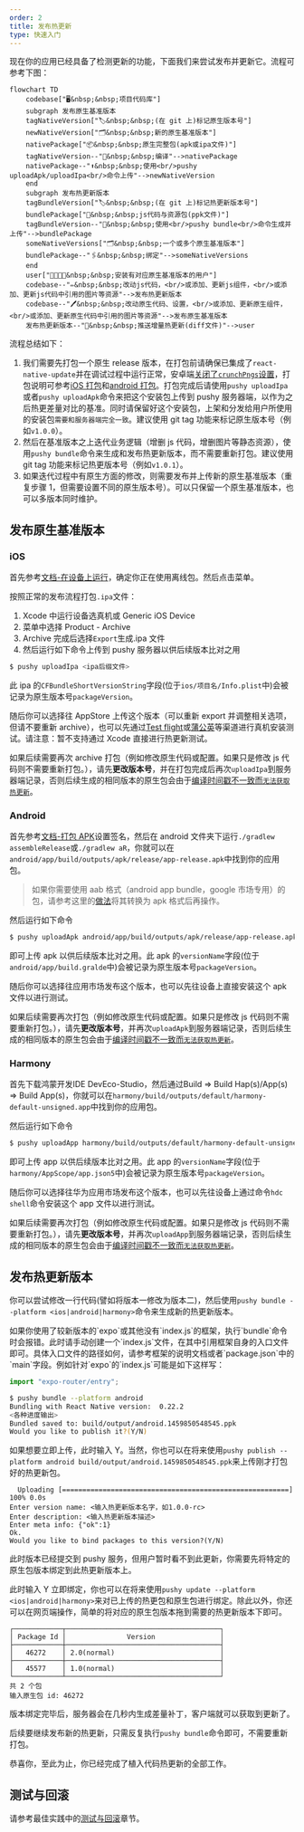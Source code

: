 ```yaml
---
order: 2
title: 发布热更新
type: 快速入门
---
```



现在你的应用已经具备了检测更新的功能，下面我们来尝试发布并更新它。流程可参考下图：

```mermaid
flowchart TD
    codebase["🖥️&nbsp;&nbsp;项目代码库"]
    subgraph 发布原生基准版本
    tagNativeVersion["🏷️&nbsp;&nbsp;(在 git 上)标记原生版本号"]
    newNativeVersion["🗂️&nbsp;&nbsp;新的原生基准版本"]
    nativePackage["📦&nbsp;&nbsp;原生完整包(apk或ipa文件)"]
    tagNativeVersion--"🔨&nbsp;&nbsp;编译"-->nativePackage
    nativePackage--"⬆️&nbsp;&nbsp;使用<br/>pushy uploadApk/uploadIpa<br/>命令上传"-->newNativeVersion
    end
    subgraph 发布热更新版本
    tagBundleVersion["🏷️&nbsp;&nbsp;(在 git 上)标记热更新版本号"]
    bundlePackage["🎁&nbsp;&nbsp;js代码与资源包(ppk文件)"]
    tagBundleVersion--"🔨&nbsp;&nbsp;使用<br/>pushy bundle<br/>命令生成并上传"-->bundlePackage
    someNativeVersions["🗂️&nbsp;&nbsp;一个或多个原生基准版本"]
    bundlePackage--"🖇️&nbsp;&nbsp;绑定"-->someNativeVersions
    end
    user["👨‍👩‍👧‍👦&nbsp;&nbsp;安装有对应原生基准版本的用户"]
    codebase--"✏️&nbsp;&nbsp;改动js代码，<br/>或添加、更新js组件，<br/>或添加、更新js代码中引用的图片等资源"-->发布热更新版本
    codebase--"🖊️&nbsp;&nbsp;改动原生代码、设置，<br/>或添加、更新原生组件，<br/>或添加、更新原生代码中引用的图片等资源"-->发布原生基准版本
    发布热更新版本--"📲&nbsp;&nbsp;推送增量热更新(diff文件)"-->user
```

流程总结如下：

1.  我们需要先打包一个原生 release 版本，在打包前请确保已集成了`react-native-update`并在调试过程中运行正常，安卓端[关闭了`crunchPngs`设置](/docs/getting-started#%E7%A6%81%E7%94%A8-android-%E7%9A%84-crunch-%E4%BC%98%E5%8C%96)，打包说明可参考[iOS 打包](https://reactnative.cn/docs/publishing-to-app-store)和[android 打包](https://reactnative.cn/docs/signed-apk-android)。打包完成后请使用`pushy uploadIpa`或者`pushy uploadApk`命令来把这个安装包上传到 pushy 服务器端，以作为之后热更差量对比的基准。同时请保留好这个安装包，上架和分发给用户所使用的安装包`需要和服务器端完全一致`。建议使用 git tag 功能来标记原生版本号（例如`v1.0.0`）。
2.  然后在基准版本之上迭代业务逻辑（增删 js 代码，增删图片等静态资源），使用`pushy bundle`命令来生成和发布热更新版本，而不需要重新打包。建议使用 git tag 功能来标记热更版本号（例如`v1.0.1`）。
3.  如果迭代过程中有原生方面的修改，则需要发布并上传新的原生基准版本（重复步骤 1，但需要设置不同的原生版本号）。可以只保留一个原生基准版本，也可以多版本同时维护。

## 发布原生基准版本

### iOS

首先参考[文档-在设备上运行](https://reactnative.cn/docs/running-on-device)，确定你正在使用离线包。然后点击菜单。

按照正常的发布流程打包`.ipa`文件：

1. Xcode 中运行设备选真机或 Generic iOS Device
2. 菜单中选择 Product - Archive
3. Archive 完成后选择`Export`生成.ipa 文件
4. 然后运行如下命令上传到 pushy 服务器以供后续版本比对之用

```bash
$ pushy uploadIpa <ipa后缀文件>
```

此 ipa 的`CFBundleShortVersionString`字段(位于`ios/项目名/Info.plist`中)会被记录为原生版本号`packageVersion`。

随后你可以选择往 AppStore 上传这个版本（可以重新 export 并调整相关选项，但请不要重新 archive），也可以先通过[Test flight](https://developer.apple.com/cn/testflight/)或[蒲公英](https://www.pgyer.com/doc/view/build_ipa)等渠道进行真机安装测试。请注意：暂不支持通过 Xcode 直接进行热更新测试。

如果后续需要再次 archive 打包（例如修改原生代码或配置。如果只是修改 js 代码则不需要重新打包。），请先**更改版本号**，并在打包完成后再次`uploadIpa`到服务器端记录，否则后续生成的相同版本的原生包会由于[编译时间戳不一致而`无法获取热更新`](faq#热更新报错：热更新已暂停，原因：buildtime-mismatch。)。

### Android

首先参考[文档-打包 APK](https://reactnative.cn/docs/signed-apk-android)设置签名，然后在 android 文件夹下运行`./gradlew assembleRelease`或`./gradlew aR`，你就可以在`android/app/build/outputs/apk/release/app-release.apk`中找到你的应用包。

> 如果你需要使用 aab 格式（android app bundle，google 市场专用）的包，请参考这里的[做法](bestpractice#如何支持-aab-格式的原生包)将其转换为 apk 格式后再操作。

然后运行如下命令

```bash
$ pushy uploadApk android/app/build/outputs/apk/release/app-release.apk
```

即可上传 apk 以供后续版本比对之用。此 apk 的`versionName`字段(位于`android/app/build.gralde`中)会被记录为原生版本号`packageVersion`。

随后你可以选择往应用市场发布这个版本，也可以先往设备上直接安装这个 apk 文件以进行测试。

如果后续需要再次打包（例如修改原生代码或配置。如果只是修改 js 代码则不需要重新打包。），请先**更改版本号**，并再次`uploadApk`到服务器端记录，否则后续生成的相同版本的原生包会由于[编译时间戳不一致而`无法获取热更新`](faq#热更新报错：热更新已暂停，原因：buildtime-mismatch。)。

### Harmony

首先下载鸿蒙开发IDE DevEco-Studio，然后通过Build => Build Hap(s)/App(s) => Build App(s)，你就可以在`harmony/build/outputs/default/harmony-default-unsigned.app`中找到你的应用包。

然后运行如下命令

```bash
$ pushy uploadApp harmony/build/outputs/default/harmony-default-unsigned.app
```

即可上传 app 以供后续版本比对之用。此 app 的`versionName`字段(位于`harmony/AppScope/app.json5`中)会被记录为原生版本号`packageVersion`。

随后你可以选择往华为应用市场发布这个版本，也可以先往设备上通过命令`hdc shell`命令安装这个 app 文件以进行测试。

如果后续需要再次打包（例如修改原生代码或配置。如果只是修改 js 代码则不需要重新打包。），请先**更改版本号**，并再次`uploadApp`到服务器端记录，否则后续生成的相同版本的原生包会由于[编译时间戳不一致而`无法获取热更新`](faq#热更新报错：热更新已暂停，原因：buildtime-mismatch。)。

## 发布热更新版本

你可以尝试修改一行代码(譬如将版本一修改为版本二)，然后使用`pushy bundle --platform <ios|android|harmony>`命令来生成新的热更新版本。

<Callout type="info">
  如果你使用了较新版本的`expo`或其他没有`index.js`的框架，执行`bundle`命令时会报错。此时请手动创建一个`index.js`文件，在其中引用框架自身的入口文件即可。具体入口文件的路径如何，请参考框架的说明文档或者`package.json`中的`main`字段。例如针对`expo`的`index.js`可能是如下这样写：

```js
import "expo-router/entry";
```

</Callout>

```bash
$ pushy bundle --platform android
Bundling with React Native version:  0.22.2
<各种进度输出>
Bundled saved to: build/output/android.1459850548545.ppk
Would you like to publish it?(Y/N)
```

如果想要立即上传，此时输入 Y。当然，你也可以在将来使用`pushy publish --platform android build/output/android.1459850548545.ppk`来上传刚才打包好的热更新包。

```
  Uploading [========================================================] 100% 0.0s
Enter version name: <输入热更新版本名字，如1.0.0-rc>
Enter description: <输入热更新版本描述>
Enter meta info: {"ok":1}
Ok.
Would you like to bind packages to this version?(Y/N)
```

此时版本已经提交到 pushy 服务，但用户暂时看不到此更新，你需要先将特定的原生包版本绑定到此热更新版本上。

此时输入 Y 立即绑定，你也可以在将来使用`pushy update --platform <ios|android|harmony>`来对已上传的热更包和原生包进行绑定。除此以外，你还可以在网页端操作，简单的将对应的原生包版本拖到需要的热更新版本下即可。

```
┌────────────┬──────────────────────────────────────┐
│ Package Id │               Version                │
├────────────┼──────────────────────────────────────┤
│   46272    │ 2.0(normal)                          │
├────────────┼──────────────────────────────────────┤
│   45577    │ 1.0(normal)                          │
└────────────┴──────────────────────────────────────┘
共 2 个包
输入原生包 id: 46272
```

版本绑定完毕后，服务器会在几秒内生成差量补丁，客户端就可以获取到更新了。

后续要继续发布新的热更新，只需反复执行`pushy bundle`命令即可，不需要重新打包。

恭喜你，至此为止，你已经完成了植入代码热更新的全部工作。

## 测试与回滚

请参考最佳实践中的[测试与回滚](bestpractice#测试与回滚)章节。